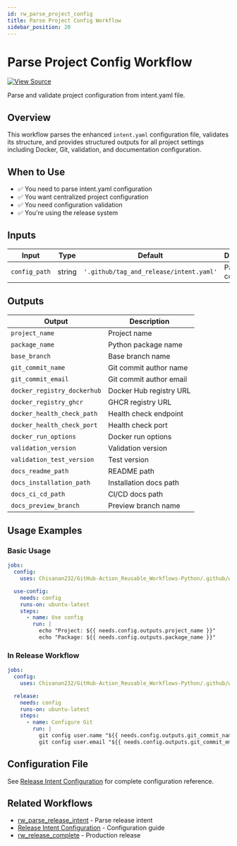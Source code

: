 ```yaml
---
id: rw_parse_project_config
title: Parse Project Config Workflow
sidebar_position: 20
---
```


# Parse Project Config Workflow

[![View Source](https://img.shields.io/badge/View-Source-blue?logo=github)](https://github.com/Chisanan232/GitHub-Action_Reusable_Workflows-Python/blob/master/.github/workflows/rw_parse_project_config.yaml)

Parse and validate project configuration from intent.yaml file.

## Overview

This workflow parses the enhanced `intent.yaml` configuration file, validates its structure, and provides structured outputs for all project settings including Docker, Git, validation, and documentation configuration.

## When to Use

- ✅ You need to parse intent.yaml configuration
- ✅ You want centralized project configuration
- ✅ You need configuration validation
- ✅ You're using the release system

## Inputs

| Input | Type | Default | Description |
|-------|------|---------|-------------|
| `config_path` | string | `'.github/tag_and_release/intent.yaml'` | Path to config file |

## Outputs

| Output | Description |
|--------|-------------|
| `project_name` | Project name |
| `package_name` | Python package name |
| `base_branch` | Base branch name |
| `git_commit_name` | Git commit author name |
| `git_commit_email` | Git commit author email |
| `docker_registry_dockerhub` | Docker Hub registry URL |
| `docker_registry_ghcr` | GHCR registry URL |
| `docker_health_check_path` | Health check endpoint |
| `docker_health_check_port` | Health check port |
| `docker_run_options` | Docker run options |
| `validation_version` | Validation version |
| `validation_test_version` | Test version |
| `docs_readme_path` | README path |
| `docs_installation_path` | Installation docs path |
| `docs_ci_cd_path` | CI/CD docs path |
| `docs_preview_branch` | Preview branch name |

## Usage Examples

### Basic Usage

```yaml
jobs:
  config:
    uses: Chisanan232/GitHub-Action_Reusable_Workflows-Python/.github/workflows/rw_parse_project_config.yaml@master

  use-config:
    needs: config
    runs-on: ubuntu-latest
    steps:
      - name: Use config
        run: |
          echo "Project: ${{ needs.config.outputs.project_name }}"
          echo "Package: ${{ needs.config.outputs.package_name }}"
```

### In Release Workflow

```yaml
jobs:
  config:
    uses: Chisanan232/GitHub-Action_Reusable_Workflows-Python/.github/workflows/rw_parse_project_config.yaml@master

  release:
    needs: config
    runs-on: ubuntu-latest
    steps:
      - name: Configure Git
        run: |
          git config user.name "${{ needs.config.outputs.git_commit_name }}"
          git config user.email "${{ needs.config.outputs.git_commit_email }}"
```

## Configuration File

See [Release Intent Configuration](../release/release-intent-configuration.mdx) for complete configuration reference.

## Related Workflows

- [rw_parse_release_intent](rw_parse_release_intent.mdx) - Parse release intent
- [Release Intent Configuration](../release/release-intent-configuration.mdx) - Configuration guide
- [rw_release_complete](../release/rw_release_complete.mdx) - Production release
